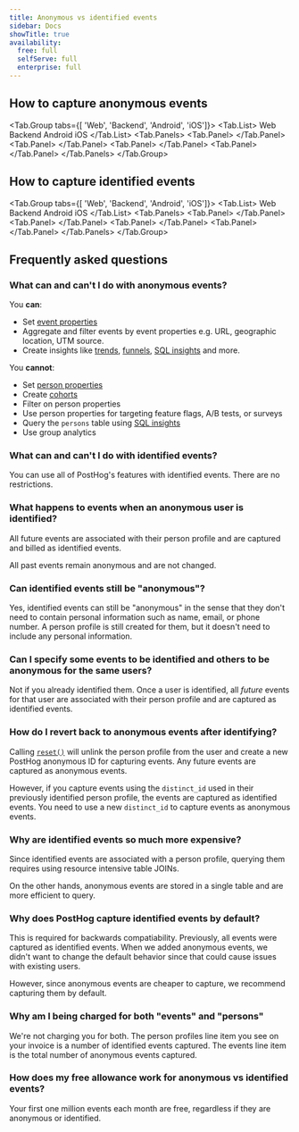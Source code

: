 ```yaml
---
title: Anonymous vs identified events
sidebar: Docs
showTitle: true
availability:
  free: full
  selfServe: full
  enterprise: full
---
```




<IdentifiedVsAnonymousIntro />

## How to capture anonymous events


<Tab.Group tabs={[
    'Web', 
    'Backend', 
    'Android', 
    'iOS']}>
    <Tab.List>
        <Tab>Web</Tab>
        <Tab>Backend</Tab>
        <Tab>Android</Tab>
        <Tab>iOS</Tab>
    </Tab.List>
    <Tab.Panels>
        <Tab.Panel>
            <HowToCaptureAnonymousEventsWeb />
        </Tab.Panel>
        <Tab.Panel>
            <HowToCaptureAnonymousEventsBackend />
        </Tab.Panel>
        <Tab.Panel>
           <HowToCaptureAnonymousEventsAndroid />
        </Tab.Panel>
        <Tab.Panel>
           <HowToCaptureAnonymousEventsIOS />
        </Tab.Panel>
    </Tab.Panels>
</Tab.Group>

## How to capture identified events



<Tab.Group tabs={[
    'Web', 
    'Backend', 
    'Android', 
    'iOS']}>
    <Tab.List>
        <Tab>Web</Tab>
        <Tab>Backend</Tab>
        <Tab>Android</Tab>
        <Tab>iOS</Tab>
    </Tab.List>
    <Tab.Panels>
        <Tab.Panel>
            <HowToCaptureIdentifiedEvents />
        </Tab.Panel>
        <Tab.Panel>
            <HowToCaptureIdentifiedEventsBackend />
        </Tab.Panel>
        <Tab.Panel>
            <HowToCaptureIdentifiedEvents />
        </Tab.Panel>
        <Tab.Panel>
           <HowToCaptureIdentifiedEvents />
        </Tab.Panel>
    </Tab.Panels>
</Tab.Group>

## Frequently asked questions

### What can and can't I do with anonymous events?

You **can**:

- Set [event properties](/docs/product-analytics/capture-events#setting-event-properties)
- Aggregate and filter events by event properties e.g. URL, geographic location, UTM source.
- Create insights like [trends](/docs/product-analytics/trends/overview), [funnels](/docs/product-analytics/funnels), [SQL insights](/docs/product-analytics/sql) and more.

You **cannot**:

- Set [person properties](/docs/product-analytics/person-properties)
- Create [cohorts](/docs/data/cohorts)
- Filter on person properties
- Use person properties for targeting feature flags, A/B tests, or surveys
- Query the `persons` table using [SQL insights](/docs/product-analytics/sql)
- Use group analytics

### What can and can't I do with identified events?

You can use all of PostHog's features with identified events. There are no restrictions.

### What happens to events when an anonymous user is identified? 

All future events are associated with their person profile and are captured and billed as identified events.

All past events remain anonymous and are not changed.

### Can identified events still be "anonymous"?

Yes, identified events can still be "anonymous" in the sense that they don't need to contain personal information such as name, email, or phone number. A person profile is still created for them, but it doesn't need to include any personal information.

### Can I specify some events to be identified and others to be anonymous for the same users?

Not if you already identified them. Once a user is identified, all _future_ events for that user are associated with their person profile and are captured as identified events.

### How do I revert back to anonymous events after identifying?

Calling [`reset()`](/docs/product-analytics/identify#3-reset-after-logout) will unlink the person profile from the user and create a new PostHog anonymous ID for capturing events. Any future events are captured as anonymous events. 

However, if you capture events using the `distinct_id` used in their previously identified person profile, the events are captured as identified events. You need to use a new `distinct_id` to capture events as anonymous events.

### Why are identified events so much more expensive?

Since identified events are associated with a person profile, querying them requires using resource intensive table JOINs.

On the other hands, anonymous events are stored in a single table and are more efficient to query.

### Why does PostHog capture identified events by default?

This is required for backwards compatiability. Previously, all events were captured as identified events. When we added anonymous events, we didn't want to change the default behavior since that could cause issues with existing users.

However, since anonymous events are cheaper to capture, we recommend capturing them by default.

### Why am I being charged for both "events" and "persons"

We're not charging you for both. The person profiles line item you see on your invoice is a number of identified events captured. The events line item is the total number of anonymous events captured.

### How does my free allowance work for anonymous vs identified events?

Your first one million events each month are free, regardless if they are anonymous or identified. 